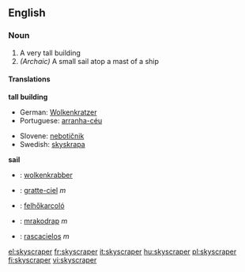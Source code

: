 ==English==
===Noun===

# A very tall building
# ''(Archaic)'' A small sail atop a mast of a ship

====Translations====
'''tall building'''
{{top}}
*German: [[Wolkenkratzer]] {{m}}
*Portuguese: [[arranha-céu]] {{m}}
{{mid}}
*Slovene: [[nebotičnik]] {{m}}
*Swedish: [[skyskrapa]] {{c}}
{{bottom}}

'''sail'''
{{top}}
{{mid}}
{{bottom}}

{{checktrans}}
*{{ttbc|Dutch}}: [[wolkenkrabber]]
*{{ttbc|French}}: [[gratte-ciel]] ''m''
*{{ttbc|Hungarian}}: [[felhőkarcoló]]
*{{ttbc|Slovak}}: [[mrakodrap#Slovak|mrakodrap]] ''m''
*{{ttbc|Spanish}}: [[rascacielos]] ''m''

[[el:skyscraper]]
[[fr:skyscraper]]
[[it:skyscraper]]
[[hu:skyscraper]]
[[pl:skyscraper]]
[[fi:skyscraper]]
[[vi:skyscraper]]